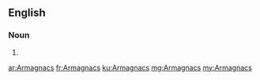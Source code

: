 ==English==

===Noun===
{{head|en|noun plural form}}

# {{plural of|Armagnac|lang=en}}

[[ar:Armagnacs]]
[[fr:Armagnacs]]
[[ku:Armagnacs]]
[[mg:Armagnacs]]
[[my:Armagnacs]]
